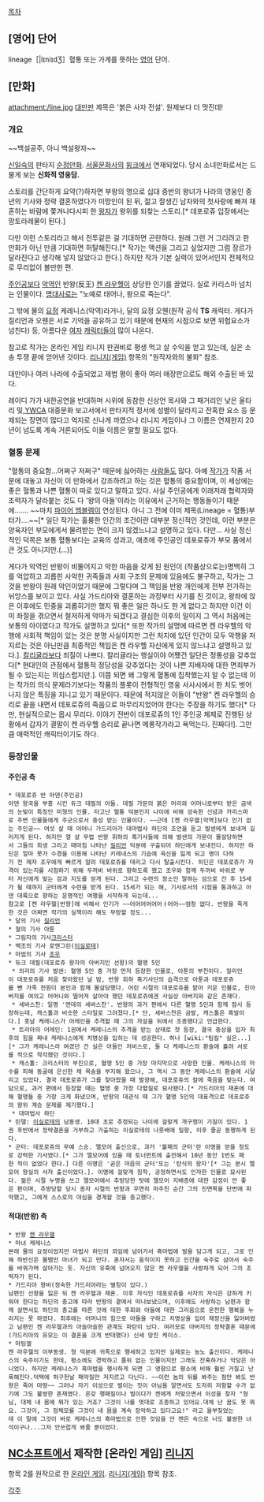 [[목차]]

== [영어] 단어 ==
lineage［|lɪniɪdƷ］혈통 또는 가계를 뜻하는 [[영어]] 단어.

== [만화] ==
attachment:/line.jpg
[[대만]]판 제목은 '붉은 사자 전설'. 원제보다 더 멋진데!

=== 개요 ===
~~백설공주, 아니 백설왕자~~

[[신일숙]]의 판타지 [[순정만화]]. [[서울문화사]]의 [[윙크]]에서 연재되었다. 당시 소녀만화로서는 드물게 보는 '''신화적 영웅담.'''

스토리를 간단하게 요약(?)하자면 부왕의 명으로 십대 중반의 왕녀가 나라의 영웅인 중년의 기사와 정략 결혼하였다가 미망인이 된 뒤, 젊고 잘생긴 남자와의 첫사랑에 빠져 재혼하는 바람에 쫓겨나다시피 한 [[왕자]]가 왕위를 되찾는 스토리.[* 데포로쥬 입장에서는 맘토라레물이 된다.] 

다만 이런 스토리라고 해서 전투같은 걸 기대하면 곤란하다. 원래 그런 거 그리려고 한 만화가 아닌 만큼 기대하면 허탈해진다.[* 작가는 액션을 그리고 싶었지만 그럼 장르가 달라진다고 생각해 넣지 않았다고 한다.] 하지만 작가 기본 실력이 있어서인지 전체적으로 무리없이 볼만한 편.

[[주인공]]보다 [[악역]]인 반왕(反王) [[켄 라우헬]]이 상당한 인기를 끌었다. 실로 카리스마 넘치는 인물이다. [[명대사]]로는 "노예로 태어나, 왕으로 죽는다".

그 밖에 물의 [[요정]] 케레니스(악역)라거나, 달의 요정 오웬(원작 공식 '''TS''' 캐릭터. 게다가 질리언과 오웬은 서로 기억을 공유하고 있기 때문에 현재의 시점으로 보면 위험요소가 넘친다) 등, 아름다운 [[여자]] [[캐릭터]]들이 많이 나온다.

참고로 작가는 온라인 게임 리니지 판권비로 평생 먹고 살 수익을 얻고 있는데, 실은 소송 투쟁 끝에 얻어낸 것이다. [[리니지(게임)]] 항목의 "원작자와의 불화" 참조.

대만이나 여러 나라에 수출되었고 제법 평이 좋아 여러 애장판으로도 해외 수출된 바 있다.

레이디 가가 내한공연을 반대하며 시위에 동참한 신상언 목사와 그 패거리인 낮은 울타리 및,[[YWCA]] 대중문화 보고서에서 판타지적 정서에 성별이 달라지고 잔혹한 요소 등 문제되는 장면이 많다고 억지로 신나게 까였으나 리니지 게임이나 그 이름은 연재한지 20년이 넘도록 계속 거론되어도 이들 이름은 말할 필요도 없다.

=== 혈통 문제 ===
"혈통의 중요함…어쩌구 저쩌구" 때문에 싫어하는 [[사람]]들도 많다. 아예 [[작가]]가 작품 서문에 대놓고 자신이 이 만화에서 강조하려고 하는 것은 혈통의 중요함이며, 이 세상에는 좋은 혈통과 나쁜 혈통이 따로 있다고 말하고 있다. 사실 주인공에게 이래저래 협력자와 조력자가 달라붙는 것도 다 '왕의 아들'이라는 이유에서 근거하는 행동들이기 때문에……. ~~마치 [[파이어 엠블렘]]이 연상된다. 아니 그 전에 이미 제목(Lineage = 혈통)부터가….~~[* 일단 작가는 훌륭한 인간의 조건이란 대부분 정신적인 것인데, 이런 부분은 양육자인 부모에게서 물려받는 면이 크지 않겠느냐고 설명하고 있다. 다만... 사실 정신적인 덕목은 보통 혈통보다는 교육의 성과고, 애초에 주인공인 데포로쥬가 부모 품에서 큰 것도 아니지만.(...)]

게다가 악역인 반왕이 비뚤어지고 악한 마음을 갖게 된 원인이 (작품상으로는)명백히 그를 억압하고 괴롭힌 사악한 귀족들과 사회 구조의 문제에 있음에도 불구하고, 작가는 그것을 반왕이 원래 악인이었기 때문에 그렇다며 그 책임을 반왕 개인에게 전부 전가하는 뉘앙스를 보이고 있다. 사실 가드리아와 결혼하는 과정부터 사기를 친 것이고, 왕좌에 앉은 이후에도 민중을 괴롭히기만 했지 뭐 좋은 일은 하나도 한 게 없다고 하지만 이건 이미 좌절을 겪으면서 철저하게 악마가 되겠다고 결심한 이후의 일이지 그 역시 처음에는 보통의 아이였다고 작가도 설명하고 있다[* 또한 작가의 설명에 따르면 켄 라우헬의 악행에 사회적 책임이 있는 것은 분명 사실이지만 그런 처지에 있던 인간이 모두 악행을 저지르는 것은 아닌만큼 최종적인 책임은 켄 라우헬 자신에게 있지 않느냐고 설명하고 있다.].  [[칼리귤라]]보다 죄질이 나쁘다. 칼리귤라는 행실이야 어쨌건 일단은 정통성을 갖추었다[* 현대인의 관점에서 혈통적 정당성을 갖추었다는 것이 나쁜 지배자에 대한 면죄부가 될 수 있는지는 의심스럽지만.]. 
이쯤 되면 왜 그렇게 혈통에 집착했는지 알 수 없는데 이는 작가의 의식 문제라기보다는 작품의 플롯이 전형적인 영웅 서사시에서 한 치도 벗어나지 않은 특징을 지니고 있기 때문이다. 때문에 적지않은 이들이 "반왕" 켄 라우헬의 승리로 끝을 내면서 데포로쥬의 죽음으로 마무리지었어야 한다는 주장을 하기도 했다[* 다만, 현실적으로는 몹시 무리다. 이야기 전반이 데포로쥬의 1인 주인공 체제로 진행된 상황에서 갑자기 결말이 켄 라우헬 승리로 끝나면 메롱작가라고 욕먹는다. 진짜다!]. 그만큼 매력적인 캐릭터이기도 하다.

=== 등장인물 ===
==== 주인공 측 ====
 * 데포로쥬 반 아덴(주인공)
 아덴 왕국을 부흥 시킨 듀크 데필의 아들. 데필 가문의 붉은 머리와 어머니로부터 받은 금색의 눈빛이 특징인 미형의 인물. 타고난 혈통 덕분인지 나이에 비해 성숙한 신념과 카리스마로 주변 인물들에게 주군으로서 충성 받는 인물이다. ~~근데 [켄 라우헬|악역]보다 인기 없는 주인공~~ 여섯 살 때 어머니 가드리아가 대마법사 하딘의 조언을 듣고 발센에게 보내져 길러지게 된다. 하지만 열 살 무렵 반왕 휘하의 흑기사들에 의해 발센의 가문이 몰살당하면서 그들의 희생 그리고 때마침 나타난 [[질리언]] 덕분에 구출되어 하딘에게 보내진다. 하지만 하딘은 얼마 못가 수경을 이용해 나타난 키레네스의 기습에 육신을 잃게 되고 명이 다하기 전 제자 조우에게 빠르게 알려 데포로쥬를 데리고 다시 탈출시킨다. 히딘은 데포로쥬가 자격이 있는지를 시험하기 위해 두꺼비 바위로 향하도록 했고 조우와 함께 두꺼비 바위로 부터 자신에게 맞는 검과 지도를 얻게 된다. 그리고 수련의 장소인 말하는 섬으로 간 후 15세가 될 때까지 군터에게 수련을 받게 된다. 15세가 되는 해, 기사로서의 시험을 통과하고 아덴 대륙으로 향하는 운명적인 여행을 시작하게 되는데...
 참고로 [켄 라우헬|반왕]에 비해서 인기가 ~~어어어어어어ㅓ어어~~엄청 없다. 반왕을 죽게한 것은 어쩌면 작가의 실책이라 해도 무방할 정도...
 * 달의 기사 [[질리언]]
 * 철의 기사 아툰
 * 그림자의 기사[[크리스터]]
 * 백조의 기사 로엔그린([[이실로테]])
 * 마법의 기사 [[조우(리니지)|조우]]
 * 듀크 데필(데포로쥬 왕자의 아버지인 선왕)의 혈맹 5인
  * 의리의 기사 발센: 혈맹 5인 중 가장 먼저 등장한 인물로, 아툰의 부친이다. 질리언이 데포로쥬를 처음 찾아왔던 날 밤, 반왕 휘하 흑기사단의 습격으로 아툰과 데포로쥬를 뺀 가족 전원이 본인과 함께 몰살당했다. 어린 시절의 데포로쥬를 맡아 키운 인물로, 친아버지를 여의고 어머니와 떨어져 살아야 했던 데포로쥬에겐 사실상 아버지와 같은 존재다.
  * 세바스찬: 일명 '엔데의 세바스찬'. 반왕의 과거 편에서 다른 혈맹 5인과 함께 잠시 등장하는데, 캐스톨과 비슷한 스타일로 그려졌다.[* 단, 세바스찬은 금발, 캐스톨은 흑발이다.] 훗날 케레니스가 어레인을 추격할 때 그의 자살을 뒤에서 조종했다고 언급한다.
  * 트리아의 어레인: 1권에서 케레니스의 추격을 받는 상태로 첫 등장, 결국 중상을 입자 최후의 힘을 짜내 케레니스에게 치명상을 입히는 데 성공한다. 허나 [wiki:"팀킬" 실은...][* 그가 케레니스라 여겼던 건 실은 아들인 저비스로, 둘 다 케레니스의 환술에 홀려 서로를 적으로 착각했던 것이다.]
  * 캐스톨: 크리스터의 부친으로, 혈맹 5인 중 가장 마지막으로 사망한 인물. 케레니스의 마수를 피해 동굴에 은신한 채 목숨을 부지해 왔으나, 그 역시 그 동안 케레니스의 환술에 시달리고 있었다. 결국 데포로쥬가 그를 찾아왔을 때 발광해, 데포로쥬의 칼에 죽음을 맞는다. 여담으로, 과거 편에서 등장할 때는 혈맹 중 가장 다혈질로 묘사됐다.[* 가드리아의 재혼에 대해 혈맹들 중 가장 크게 화냈으며, 반왕의 대관식 때 그가 혈맹 5인의 대표격으로 데포로쥬의 왕위 계승 문제를 제기했다.]
  * 대마법사 하딘
 * 린델: [[이실로테]]의 남동생. 10대 초로 추정되는 나이에 걸맞게 개구쟁이 기질이 있다. 1권 후반에서 정략결혼을 거부하고 가출하는 이실로테의 나룻배에 밀항, 이후 줄곧 동행하게 된다.
 * 군터: 데포로쥬의 무예 스승. 엘모어 출신으로, 과거 '불패의 군터'란 이명을 얻을 정도로 강력한 기사였다.[* 그가 엘모어에 있을 때 토너먼트에 출전해서 10년 동안 1번도 패한 적이 없었다 한다.] 다른 이명은 '곧은 마음의 군터'또는 '탄식의 왕자'[* 그는 본시 엘모어 왕실의 서자 출신이었다.]. 이명에 걸맞게 침착, 공정하면서도 인자한 인물로 묘사된다. 젊은 시절 누명을 쓰고 엘모어에서 추방당한 탓에 엘모어 지배층에 대한 감정이 안 좋은 편이며, 추방당할 당시 종자 시절의 반왕과 우연히 마주친 순간 그의 진면목을 단번에 파악했고, 그에게 스스로의 야심을 경계할 것을 충고했다.

==== 적대(반왕) 측 ====
 * 반왕 [[켄 라우헬]]
 * 마녀 케레니스
 본래 물의 요정이었지만 마법사 하딘의 꾀임에 넘어가서 흑마법에 발을 담그게 되고, 그로 인해 하반신은 물뱀인 마녀가 되고 만다. 혼자서는 움직이지 못하고 인간을 숙주로 삼아서 숙주를 바꿔가며 살아가는 듯. 자신의 유혹에 넘어오지 않은 켄 라우헬을 사랑하게 되어 그의 조력자가 된다.
 * 가드리아 왕비(정숙한 가드리아라는 별칭이 있다.)
 남편인 선왕을 잃은 뒤 켄 라우헬과 재혼. 이후 자식인 데포로쥬를 사자의 자식은 강하게 키워야 한다는 하딘의 충고에 따라 반왕의 곁에서 떠나보냈으며, 이후에도 사랑하는 남편과 함께 살면서도 하딘의 충고를 따른 것에 대한 후회와 아들에 대한 그리움으로 온전한 행복을 누리지는 못 하였다. 최후에는 어머니의 힘으로 아들을 구하고 치명상을 입어 제정신을 잃어버렸고 남편인 켄 라우헬과의 아슬아슬한 관계도 파탄이 났다. 여러모로 아버지의 정략결혼 때문에(가드리아의 유모는 이 결혼을 크게 반대했다) 신세 망친 케이스.
 * 마팅겔
 켄 라우헬의 이부동생. 형 덕분에 귀족으로 행세하고 있지만 실제로는 농노 출신이다. 케레니스의 숙주이기도 한데, 평소에도 경박하고 품위 없는 인물이지만 그래도 잔혹하거나 악당은 아니었다. 하지만 케레니스가 흑마법을 행사하게 되면 그 영향으로 평소에 비해 훨씬 거칠고 난폭해진다.덕택에 허구헌날 패악질만 저지르고 다닌다. ~~이런 놈의 뒤를 봐주는 점만 봐도 반왕은 죽어 마땅~~ 그러나 자기 이성으로 벌이는 짓이 아님을 알면서도 도저히 저항할 수가 없기에 그도 불쌍한 존재였다. 온갖 행패질이나 벌이다가 켄에게 처맞으면서 이성을 찾자 "형님, 대체 내 몸에 뭐가 있는 거죠? 그것이 나를 멋대로 조종하고 있어요.대체 난 꿈도 못 꿔요. 그것이, 그 정체모를 그것이 내 몸을 계속 장악하고 있다고요!" 라고 울부짖었는데 이 말에 그것이 바로 케레니스의 흑마법으로 인한 것임을 안 켄은 속으로 너도 불쌍한 녀석이구나...그저 안쓰럽게 봐줄 뿐이었다.

== [[NC소프트]]에서 제작한 [온라인 게임] [[리니지(게임)|리니지]] ==
항목 2를 원작으로 한 [[온라인 게임]]. [[리니지(게임)]] 항목 참조.

[[각주]]
